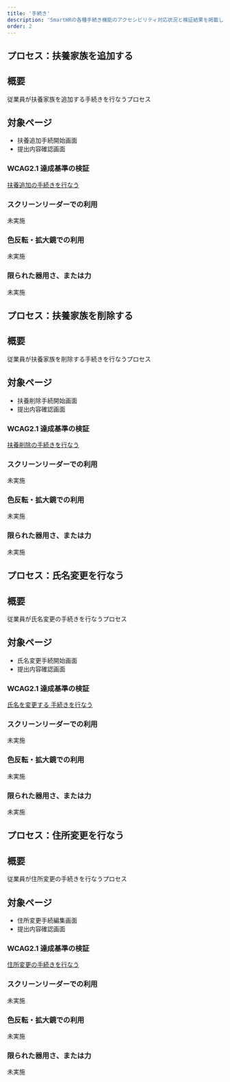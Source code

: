 ```yaml
---
title: '手続き'
description: 'SmartHRの各種手続き機能のアクセシビリティ対応状況と検証結果を掲載しています。'
order: 2
---
```



## プロセス：扶養家族を追加する
## 概要

従業員が扶養家族を追加する手続きを行なうプロセス

## 対象ページ
* 扶養追加手続開始画面
* 提出内容確認画面


### WCAG2.1 達成基準の検証

[扶養追加の手続きを行なう](./202405-add-dependents/)

 
### スクリーンリーダーでの利用

未実施

### 色反転・拡大鏡での利用

未実施


### 限られた器用さ、または力

未実施


## プロセス：扶養家族を削除する
## 概要

従業員が扶養家族を削除する手続きを行なうプロセス


## 対象ページ
* 扶養削除手続開始画面
* 提出内容確認画面


### WCAG2.1 達成基準の検証

[扶養削除の手続きを行なう](./202405-del-dependents/)


### スクリーンリーダーでの利用

未実施


### 色反転・拡大鏡での利用

未実施


### 限られた器用さ、または力

未実施


## プロセス：氏名変更を行なう
## 概要

従業員が氏名変更の手続きを行なうプロセス


## 対象ページ

* 氏名変更手続開始画面
* 提出内容確認画面


### WCAG2.1 達成基準の検証

[氏名を変更する 手続きを行なう ](./202405-del-dependents/)


### スクリーンリーダーでの利用

未実施


### 色反転・拡大鏡での利用

未実施


### 限られた器用さ、または力

未実施


## プロセス：住所変更を行なう
## 概要

従業員が住所変更の手続きを行なうプロセス


## 対象ページ

* 住所変更手続編集画面
* 提出内容確認画面


### WCAG2.1 達成基準の検証

[住所変更の手続きを行なう](./202405-change-address/)


### スクリーンリーダーでの利用

未実施


### 色反転・拡大鏡での利用

未実施


### 限られた器用さ、または力

未実施
